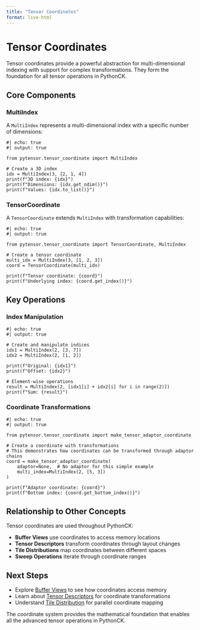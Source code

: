 ```yaml
---
title: "Tensor Coordinates"
format: live-html
---
```


# Tensor Coordinates

Tensor coordinates provide a powerful abstraction for multi-dimensional indexing with support for complex transformations. They form the foundation for all tensor operations in PythonCK.

## Core Components

### MultiIndex
A `MultiIndex` represents a multi-dimensional index with a specific number of dimensions:

```pyodide
#| echo: true
#| output: true

from pytensor.tensor_coordinate import MultiIndex

# Create a 3D index
idx = MultiIndex(3, [2, 1, 4])
print(f"3D index: {idx}")
print(f"Dimensions: {idx.get_ndim()}")
print(f"Values: {idx.to_list()}")
```

### TensorCoordinate
A `TensorCoordinate` extends `MultiIndex` with transformation capabilities:

```pyodide
#| echo: true
#| output: true

from pytensor.tensor_coordinate import TensorCoordinate, MultiIndex

# Create a tensor coordinate
multi_idx = MultiIndex(3, [1, 2, 3])
coord = TensorCoordinate(multi_idx)

print(f"Tensor coordinate: {coord}")
print(f"Underlying index: {coord.get_index()}")
```

## Key Operations

### Index Manipulation

```pyodide
#| echo: true
#| output: true

# Create and manipulate indices
idx1 = MultiIndex(2, [3, 7])
idx2 = MultiIndex(2, [1, 2])

print(f"Original: {idx1}")
print(f"Offset: {idx2}")

# Element-wise operations
result = MultiIndex(2, [idx1[i] + idx2[i] for i in range(2)])
print(f"Sum: {result}")
```

### Coordinate Transformations

```pyodide
#| echo: true
#| output: true

from pytensor.tensor_coordinate import make_tensor_adaptor_coordinate

# Create a coordinate with transformations
# This demonstrates how coordinates can be transformed through adaptor chains
coord = make_tensor_adaptor_coordinate(
    adaptor=None,  # No adaptor for this simple example
    multi_index=MultiIndex(2, [5, 3])
)

print(f"Adaptor coordinate: {coord}")
print(f"Bottom index: {coord.get_bottom_index()}")
```

## Relationship to Other Concepts

Tensor coordinates are used throughout PythonCK:

- **Buffer Views** use coordinates to access memory locations
- **Tensor Descriptors** transform coordinates through layout changes  
- **Tile Distributions** map coordinates between different spaces
- **Sweep Operations** iterate through coordinate ranges

## Next Steps

- Explore [Buffer Views](buffer-view.qmd) to see how coordinates access memory
- Learn about [Tensor Descriptors](tensor-descriptor.qmd) for coordinate transformations
- Understand [Tile Distribution](tile-distribution.qmd) for parallel coordinate mapping

The coordinate system provides the mathematical foundation that enables all the advanced tensor operations in PythonCK. 